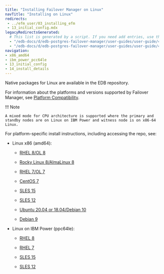 ```yaml
---
title: "Installing Failover Manager on Linux"
navTitle: "Installing on Linux"
redirects:
 - ../efm_user/03_installing_efm
 - 13_initial_config.mdx
legacyRedirectsGenerated:
  # This list is generated by a script. If you need add entries, use the `legacyRedirects` key.
  - "/edb-docs/d/edb-postgres-failover-manager/user-guides/user-guide/4.0/installing_efm.html"
  - "/edb-docs/d/edb-postgres-failover-manager/user-guides/user-guide/4.1/installing_efm.html"
navigation:
- x86_amd64
- ibm_power_pcc64le
- 13_initial_config
- 14_install_details
---
```


Native packages for Linux are available in the EDB repository.

For information about the platforms and versions supported by Failover Manager, see [Platform Compatibility](https://www.enterprisedb.com/platform-compatibility#efm).

!!! Note

    A mixed mode for CPU architecture is supported where the primary and standby nodes are on Linux on IBM Power and witness node is on x86-64 Linux.

For platform-specific install instructions, including accessing the repo, see:

- Linux x86 (amd64):
  - [RHEL 8/OL 8](x86_amd64/01_efm4_rhel_8_x86)

  - [Rocky Linux 8/AlmaLinux 8](x86_amd64/02_efm4_other_linux8_x86)
  - [RHEL 7/OL 7](x86_amd64/03_efm4_rhel7_x86)
  - [CentOS 7](x86_amd64/04_efm4_centos7_x86)
  - [SLES 15](x86_amd64/05_efm4_sles15_x86)
  - [SLES 12](x86_amd64/06_efm4_sles12_x86)
  - [Ubuntu 20.04 or 18.04/Debian 10](x86_amd64/07_efm4_ubuntu18_20_deb10_x8)
  - [Debian 9](x86_amd64/08_efm4_deb9_x86)

- Linux on IBM Power (ppc64le):
  - [RHEL 8](ibm_power_pcc64le/09_efm4_rhel8_ppcle)

  - [RHEL 7](ibm_power_pcc64le/10_efm4_rhel7_ppcle)
  - [SLES 15](ibm_power_pcc64le/11_efm4_sles15_ppcle)
  - [SLES 12](ibm_power_pcc64le/12_efm4_sles12_ppcle)

